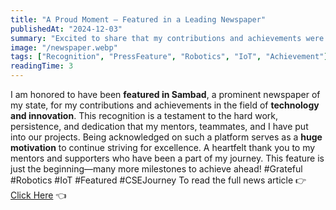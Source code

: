 ---
title: "A Proud Moment – Featured in a Leading Newspaper"
publishedAt: "2024-12-03"
summary: "Excited to share that my contributions and achievements were recently featured in Sambad, a leading newspaper of my state."
image: "/newspaper.webp"
tags: ["Recognition", "PressFeature", "Robotics", "IoT", "Achievement"]
readingTime: 3
---


I am honored to have been **featured in Sambad**, a prominent newspaper of my state, for my contributions and achievements in the field of **technology and innovation**.
This recognition is a testament to the hard work, persistence, and dedication that my mentors, teammates, and I have put into our projects. Being acknowledged on such a platform serves as a **huge motivation** to continue striving for excellence.
A heartfelt thank you to my mentors and supporters who have been a part of my journey. This feature is just the beginning—many more milestones to achieve ahead!
#Grateful #Robotics #IoT #Featured #CSEJourney
To read the full news article 👉 [Click Here](https://sambadepaper.com/imageview_48414_469171_4_72_03-12-2024_13_i_1_sf.html) 👈

